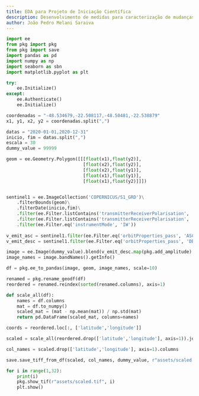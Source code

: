 ```yaml
---
title: EDA para Projeto de Iniciação Científica
description: Desenvolvimento de medidas para caracterização de mudanças em séries temporais de imagens SAR com apoio de Aprendizado de Máquina
author: João Pedro Melani Saraiva
---
```


```python
import ee
from pkg import pkg
from pkg import save
import pandas as pd
import numpy as np
import seaborn as sbn
import matplotlib.pyplot as plt
```


```python
try:
    ee.Initialize()
except:
    ee.Authenticate()
    ee.Initialize()

coordenadas = "-48.534679,-22.508117,-48.50481,-22.538879"
x1, y1, x2, y2 = coordenadas.split(",")

datas = "2020-01-01,2020-12-31"
inicio, fim = datas.split(",")
escala = 30
dummy_value = 99999

geom = ee.Geometry.Polygon([[[float(x1),float(y2)],
                             [float(x2),float(y2)],
                             [float(x2),float(y1)],
                             [float(x1),float(y1)],
                             [float(x1),float(y2)]]])


sentinel1 = ee.ImageCollection('COPERNICUS/S1_GRD')\
    .filterBounds(geom)\
    .filterDate(inicio,fim)\
    .filter(ee.Filter.listContains('transmitterReceiverPolarisation', 'VV'))\
    .filter(ee.Filter.listContains('transmitterReceiverPolarisation', 'VH'))\
    .filter(ee.Filter.eq('instrumentMode', 'IW'))
    
v_emit_asc = sentinel1.filter(ee.Filter.eq('orbitProperties_pass', 'ASCENDING'))
v_emit_desc = sentinel1.filter(ee.Filter.eq('orbitProperties_pass', 'DESCENDING'))

image = ee.Image(dummy_value).blend(v_emit_desc.map(pkg.add_amplitude).select('amplitude').toBands())
image_names = image.bandNames().getInfo()

df = pkg.ee_to_pandas(image, geom, image_names, scale=10)
```


```python
renamed = pkg.rename_geodf(df)
reordered = renamed.reindex(sorted(renamed.columns), axis=1) 
```


```python
def scale_all(df):
    names = df.columns
    mat = df.to_numpy()
    scaled_mat = (mat - np.mean(mat)) / np.std(mat)
    return pd.DataFrame(scaled_mat, columns=names)

coords = reordered.loc[:, ['latitude','longitude']]

scaled = scale_all(reordered.drop(['latitude','longitude'], axis=1)).join(coords)
```


```python
col_names = scaled.drop(['latitude','longitude'], axis=1).columns

save.save_tiff_from_df(scaled, col_names, dummy_value, r"assets/scaled.tif", "EPSG:4326")
```

```python
for i in range(1,32):
    print(i)
    pkg.show_tif(r"assets/scaled.tif", i)
    plt.show()
```

```python

```